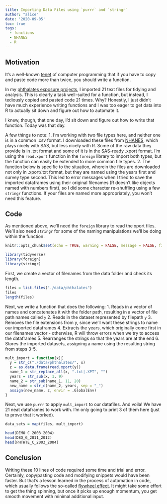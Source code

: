 ```yaml
---
title: Importing Data Files using `purrr` and `stringr`  
author: "alice"
date: '2020-09-05'
toc: true
tags:
  - functions
  - NHANES
  - R
---
```


## Motivation

It's a well-known [tenet](https://en.wikipedia.org/wiki/Rule_of_three_(computer_programming)) of computer programming that if you have to copy and paste code more than twice, you should write a function.  

In my [phthalates exposure projects](/blog/2020-05-30-phthalates), I imported 21 text files for tidying and analysis. This is clearly a task well-suited for a function, but instead, I tediously copied and pasted code 21 times. Why? Honestly, I just didn't have much experience writing functions and I was too eager to get data into R to actually sit down and figure out how to automate it. 

I knew, though, that one day, I'd sit down and figure out how to write that function. Today was that day. 

A few things to note: 
1. I'm working with two file types here, and neither one is in a common .csv format. I downloaded these files from [NHANES](https://wwwn.cdc.gov/nchs/nhanes/default.aspx), which plays nicely with SAS, but less nicely with R. Some of the raw data they provide is in .txt format and some of it is in the SAS-ready .xport format. I'm using the `read.xport` function in the `foreign` library to import both types, but the function can easily be extended to more common file types. 
2. The function below is specific to the situation, wherein the files are downloaded not only in .xport/.txt format, but they are named using the years first and survey type second. This led to error messages when I tried to save the imported dataframes using their original filenames (R doesn't like objects named with numbers first), so I did some character re-shuffling using a few `stringr` functions. If your files are named more appropriately, you won't need this feature.  

## Code

As mentioned above, we'll need the `foreign` library to read the xport files. We'll also need `stringr` for some of the naming manipulations we'll be doing within the function. 
```r
knitr::opts_chunk$set(echo = TRUE, warning = FALSE, message = FALSE, fig.align = "center")
```


```r
library(tidyverse)
library(foreign)
library(stringr)

```

First, we create a vector of filenames from the data folder and check its length.
```r
files = list.files("./data/phthalates")
files
length(files)

```

Next, we write a function that does the following: 
1. Reads in a vector of names and concatenates it with the folder path, resulting in a vector of file path names called `y`
2. Reads in the dataset represented by filepath `y`
3. Removes the file extensions from y, since we'll want these strings to name our imported dataframes
4. Extracts the years, which originally come first in our filenames vector - otherwise, R will throw errors when we try to access the dataframes
5. Rearranges the strings so that the years are at the end
6. Stores the imported datasets, assigning a name using the resulting string from steps 3-5. 
```r
mult_import = function(x){
  y = str_c("./data/phthalates/", x) 
  z = as.data.frame(read.xport(y))
  name_1 = str_replace_all(x, ".txt|.XPT", "")
  years = str_sub(x, 1, 9)
  name_2 = str_sub(name_1, 11, 20)
  new_name = str_c(name_2, years, sep = "_")
  assign(new_name, z, envir = .GlobalEnv)
}

```

Next, we use `purrr` to apply `mult_import` to our datafiles. And voila! We have 21 neat dataframes to work with. I'm only going to print 3 of them here (just to prove that it worked). 
```r
data_sets = map(files, mult_import)

head(DEMO_C_2003_2004)
head(DBQ_G_2011_2012)
head(PHTHTE_C_2003_2004)

```

## Conclusion

Writing these 10 lines of code required some time and trial and error. Certainly, copy/pasting code and modifying snippets would have been faster. But that's a lesson learned in the process of automation in code, which usually follows the so-called [flywheel effect](https://www.jimcollins.com/concepts/the-flywheel.html). It might take some effort to get the thing spinning, but once it picks up enough momentum, you get smooth movement with minimal additional input.  

